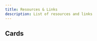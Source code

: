 ```yaml
---
title: Resources & Links
description: List of resources and links
---
```


## Cards

<Cards>
  <Card
    title="AI SDK documentation"
    href="https://ai-sdk.dev/docs/introduction"
  />
  <Card
    title="AI SDK Agent building guide"
    href="https://ai-sdk.dev/docs/agents/building-agents"
  />
  <Card
    title="Vercel Sandbox Documentation"
    href="https://vercel.com/docs/vercel-sandbox"
  />
  <Card
    title="Loading Environment Variables with @next/env"
    href="https://nextjs.org/docs/app/guides/environment-variables#loading-environment-variables-with-nextenv"
  />
  <Card title="Link to Demo App" href="https://ai-ship-workshop.vercel.app/" />
  <Card
    title="Workshop Presentation"
    href="https://docs.google.com/presentation/d/124cHZDGh6Lz2045qzPb1w4ja51ZSAYAdMVqBa8ziGXE/edit?slide=id.g38de1835cfc_0_2151#slide=id.g38de1835cfc_0_2151"
  />
</Cards>
